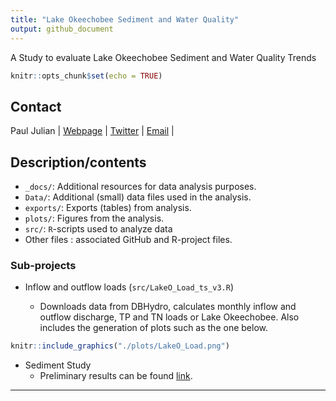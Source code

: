 ```yaml
---
title: "Lake Okeechobee Sediment and Water Quality"
output: github_document
---
```


A Study to evaluate Lake Okeechobee Sediment and Water Quality Trends

```r
knitr::opts_chunk$set(echo = TRUE)
```

## Contact
Paul Julian | [Webpage](http://swampthingecology.org) | [Twitter](https://twitter.com/SwampThingPaul) | [Email](mailto:pauljulianphd@gmail.com) |


## Description/contents
 - `_docs/`: Additional resources for data analysis purposes.
 - `Data/`: Additional (small) data files used in the analysis. 
 - `exports/`: Exports (tables) from analysis.
 - `plots/`: Figures from the analysis.
 - `src/`: `R`-scripts used to analyze data
 - Other files : associated GitHub and R-project files.
 


### Sub-projects
- Inflow and outflow loads (`src/LakeO_Load_ts_v3.R`)
 
  - Downloads data from DBHydro, calculates monthly inflow and outflow discharge, TP and TN loads or Lake Okeechobee. Also includes the generation of plots such as the one below.
    
```r
knitr::include_graphics("./plots/LakeO_Load.png")
```

- Sediment Study
  - Preliminary results can be found [link](https://swampthingecology.org/LakeO_Sediment/Index.html).

***

<!-- https://swampthingecology.org/LakeO_Sediment/Index.html -->
